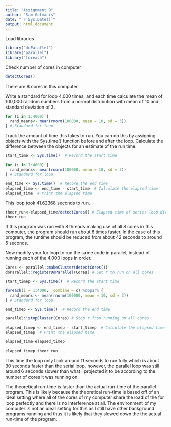 ```yaml
---
title: "Assignment 9"
author: "Sam Gutmanis"
date: "`r Sys.Date()`"
output: html_document
---
```

Load libraries
```r
library("doParallel")
library("parallel")
library("foreach")
```
Check number of cores in computer
```r
detectCores()
```
There are 8 cores in this computer


Write a standard for loop 4,000 times, and each time calculate the mean of 100,000 random numbers from a normal distribution with mean of 10 and standard deviation of 3.

```r
for (i in 1:4000) {
  rand_means<- mean(rnorm(100000, mean = 10, sd = 3))
} # Standard for loop
```

Track the amount of time this takes to run. You can do this by assigning objects with the Sys.time() function before and after the loop. Calculate the difference between the objects for an estimate of the run time.
```r
start_time <- Sys.time()  # Record the start time

for (i in 1:4000) {
  rand_means<- mean(rnorm(100000, mean = 10, sd = 3))
} # Standard for loop

end_time <- Sys.time()  # Record the end time
elapsed_time <- end_time - start_time  # Calculate the elapsed time
elapsed_time  # Print the elapsed time
```
This loop took 41.62368 seconds to run.
```r
theor_run<-elapsed_time/detectCores() # Elapsed time of series loop divided by the number of cores that would run in parallel
theor_run
```
If this program was run with 8 threads making use of all 8 cores in this computer, the program should run about 8 times faster. In the case of this program, the runtime should be reduced from about 42 seconds to around 5 seconds.

Now modify your for loop to run the same code in parallel, instead of running each of the 4,000 loops in order. 
```r
Cores <- parallel::makeCluster(detectCores()) 
doParallel::registerDoParallel(Cores) # Set r to run on all cores

start_timep <- Sys.time()  # Record the start time

foreach(i = 1:4000, .combine = c) %dopar% {
  rand_means <- mean(rnorm(100000, mean = 10, sd = 3))
} # Standard for loop

end_timep <- Sys.time()  # Record the end time

parallel::stopCluster(Cores) # Stop r from running on all cores
```
```r
elapsed_timep <- end_timep - start_timep  # Calculate the elapsed time
elapsed_timep  # Print the elapsed time
```
```r
elapsed_time-elapsed_timep
```
```r
elapsed_timep-theor_run
```
This time the loop only took around 11 seconds to run fully which is about 30 seconds faster than the serial loop, however, the parallel loop was still around 6 seconds slower than what I projected it to be according to the number of cores it was running on.

The theoretical run-time is faster than the actual run-time of the parallel program. This is likely because the theoretical run-time is based off of an ideal setting where all of the cores of my computer share the load of the for loop perfectly and there is no interference at all. The environment of my computer is not an ideal setting for this as I still have other background programs running and thus it is likely that they slowed down the the actual run-time of the program.